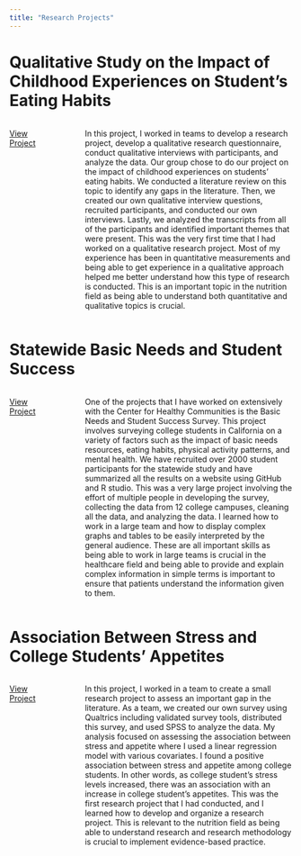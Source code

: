 ```yaml
---
title: "Research Projects"
---
```


# Qualitative Study on the Impact of Childhood Experiences on Student's Eating Habits

::: columns
::: {.column width="15%"}
[View Project](Qualitative%20Study%20on%20the%20Impact%20of%20Childhood%20Experiences%20on%20Student’s%20Eating%20Habits.pdf)
:::

::: {.column width="5%"} 
:::

::: {.column width="80%"}
In this project, I worked in teams to develop a research project, develop a qualitative research questionnaire, conduct qualitative interviews with participants, and analyze the data. Our group chose to do our project on the impact of childhood experiences on students' eating habits. We conducted a literature review on this topic to identify any gaps in the literature. Then, we created our own qualitative interview questions, recruited participants, and conducted our own interviews. Lastly, we analyzed the transcripts from all of the participants and identified important themes that were present. This was the very first time that I had worked on a qualitative research project. Most of my experience has been in quantitative measurements and being able to get experience in a qualitative approach helped me better understand how this type of research is conducted. This is an important topic in the nutrition field as being able to understand both quantitative and qualitative topics is crucial.
:::
:::

# Statewide Basic Needs and Student Success

::: columns
::: {.column width="15%"}
[View Project](https://chicocalfresh.github.io/BNS3_Statewide_Summary/)
:::

::: {.column width="5%"}
:::

::: {.column width="80%"}
One of the projects that I have worked on extensively with the Center for Healthy Communities is the Basic Needs and Student Success Survey. This project involves surveying college students in California on a variety of factors such as the impact of basic needs resources, eating habits, physical activity patterns, and mental health. We have recruited over 2000 student participants for the statewide study and have summarized all the results on a website using GitHub and R studio. This was a very large project involving the effort of multiple people in developing the survey, collecting the data from 12 college campuses, cleaning all the data, and analyzing the data. I learned how to work in a large team and how to display complex graphs and tables to be easily interpreted by the general audience. These are all important skills as being able to work in large teams is crucial in the healthcare field and being able to provide and explain complex information in simple terms is important to ensure that patients understand the information given to them.
:::
:::

# Association Between Stress and College Students' Appetites

::: columns
::: {.column width="15%"}
[View Project](Association%20Between%20Stress%20and%20College%20Students'%20Appetites.pdf)
:::

::: {.column width="5%"}
:::

::: {.column width="80%"}
In this project, I worked in a team to create a small research project to assess an important gap in the literature. As a team, we created our own survey using Qualtrics including validated survey tools, distributed this survey, and used SPSS to analyze the data. My analysis focused on assessing the association between stress and appetite where I used a linear regression model with various covariates. I found a positive association between stress and appetite among college students. In other words, as college student's stress levels increased, there was an association with an increase in college student's appetites. This was the first research project that I had conducted, and I learned how to develop and organize a research project. This is relevant to the nutrition field as being able to understand research and research methodology is crucial to implement evidence-based practice.
:::
:::
